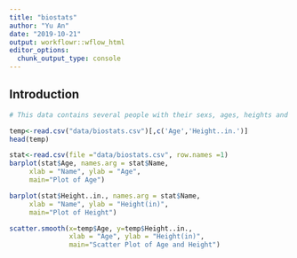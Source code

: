 ```yaml
---
title: "biostats"
author: "Yu An"
date: "2019-10-21"
output: workflowr::wflow_html
editor_options:
  chunk_output_type: console
---
```


## Introduction

```r
# This data contains several people with their sexs, ages, heights and weights
```

```r
temp<-read.csv("data/biostats.csv")[,c('Age','Height..in.')]
head(temp)
```

```r
stat<-read.csv(file ="data/biostats.csv", row.names =1)
barplot(stat$Age, names.arg = stat$Name,
     xlab = "Name", ylab = "Age",
     main="Plot of Age")
```

```r
barplot(stat$Height..in., names.arg = stat$Name,
     xlab = "Name", ylab = "Height(in)",
     main="Plot of Height")
```

```r
scatter.smooth(x=temp$Age, y=temp$Height..in., 
               xlab = "Age", ylab = "Height(in)", 
               main="Scatter Plot of Age and Height")
```

```r

```


